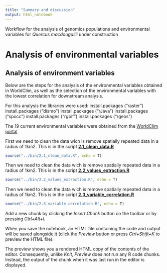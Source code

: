 ```yaml
---
title: "Summary and discussion"
output: html_notebook
---
```


Workflow for the analysis of genomics populations and environmental variables for _Quercus macdougallii_ under construction

# Analysis of environmental variables

## Analysis of environment variables

Below are the steps for the analysis of the environmental variables obtained in WorldClim, as well as the selection of the environmental variables with the lowest correlation for downstream analysis.


For this analysis the libraries were used:
install.packages ("raster")
install.packages ("dismo")
install.packages ("rJava")
install.packages ("spocc")
install.packages ("rgbif")
install.packages ("rgeos")

The 19 current environmental variables were obtained from the [WorldClim portal](https://www.worldclim.org/)

First we need to clean the data wich is remove spatially repeated data in a radius of 1km2. This is in the script [**2.1_clean_data.R**](../bin/2.1_clean_data.R)

```r
source("../bin/2.1_clean_data.R", echo = T)
```
Then
we need to clean the data wich is remove spatially repeated data in a radius of 1km2. This is in the script [**2.2_values_extraction.R**](../bin/2.2_values_extraction.R)
```r
source("../bin/2.2_values_extraction.R", echo = T)
```

Then
we need to clean the data wich is remove spatially repeated data in a radius of 1km2. This is in the script [**2.3_variable_correlation.R**](../bin/2.3_variable_correlation.R)

```r
source("../bin/2.3_variable_correlation.R", echo = T)
```



Add a new chunk by clicking the *Insert Chunk* button on the toolbar or by pressing *Ctrl+Alt+I*.

When you save the notebook, an HTML file containing the code and output will be saved alongside it (click the *Preview* button or press *Ctrl+Shift+K* to preview the HTML file).

The preview shows you a rendered HTML copy of the contents of the editor. Consequently, unlike *Knit*, *Preview* does not run any R code chunks. Instead, the output of the chunk when it was last run in the editor is displayed.
